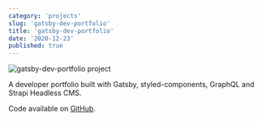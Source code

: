 ```yaml
---
category: 'projects'
slug: 'gatsby-dev-portfolio'
title: 'gatsby-dev-portfolio'
date: '2020-12-23'
published: true
---
```


![gatsby-dev-portfolio project](./images/dev-portfolio.png)

A developer portfolio built with Gatsby, styled-components, GraphQL and Strapi Headless CMS.

Code available on <a href='https://github.com/eneax/gatsby-dev-portfolio'>GitHub</a>.
